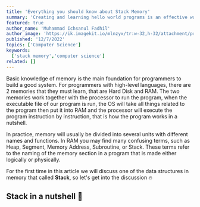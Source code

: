 ```yaml
---
title: 'Everything you should know about Stack Memory'
summary: 'Creating and learning hello world programs is an effective way to learn assembly language.'
featured: true
author_name: 'Muhammad Ichsanul Fadhil'
author_image: 'https://ik.imagekit.io/mlnzyx/tr:w-32,h-32/attachment/profile.webp'
published: '12/7/2022'
topics: ['Computer Science']
keywords:
  ['stack memory','computer science']
related: []
---
```


Basic knowledge of memory is the main foundation for programmers to build a good system. For programmers with high-level languages, there are 2 memories that they must learn, that are Hard Disk and RAM. The two memories work together with the processor to run the program, when the executable file of our program is run, the OS will take all things related to the program then put it into RAM and the processor will execute the program instruction by instruction, that is how the program works in a nutshell.

In practice, memory will usually be divided into several units with different names and functions. In RAM you may find many confusing terms, such as Heap, Segment, Memory Address, Subroutine, or Stack. These terms refer to the naming of the memory section in a program that is made either logically or physically.

For the first time in this article we will discuss one of the data structures in memory that called **Stack**, so let's get into the discussion 🔥

## Stack in a nutshell 🥜

